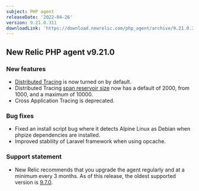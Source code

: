 ```yaml
---
subject: PHP agent
releaseDate: '2022-04-26'
version: 9.21.0.311
downloadLink: 'https://download.newrelic.com/php_agent/archive/9.21.0.311'
---
```


## New Relic PHP agent v9.21.0 ##

### New features ###
* [Distributed Tracing](/docs/apm/agents/php-agent/features/distributed-tracing-php-agent) is now turned on by default.
* Distributed Tracing [span reservoir size](/docs/agents/php-agent/configuration/php-agent-configuration#inivar-span-events-max-samples-stored) now has a default of 2000, from 1000, and a maximum of 10000.
* Cross Application Tracing is deprecated.

### Bug fixes ###
* Fixed an install script bug where it detects Alpine Linux as Debian when phpize dependencies are installed.
* Improved stability of Laravel framework when using opcache.

### Support statement ###
* New Relic recommends that you upgrade the agent regularly and at a minimum every 3 months. As of this release, the oldest supported version is [9.7.0](/docs/release-notes/agent-release-notes/php-release-notes/php-agent-970258/).

